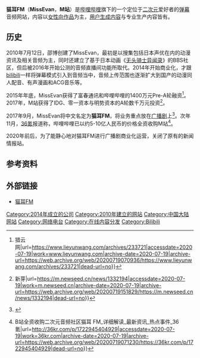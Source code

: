 {{Infobox website
| name = 猫耳FM
| native_name = MissEvan
| native_name_lang = en
|parent=[[bilibili|bilibili]]| url = {{URL|https://www.missevan.com/}}（电脑版）<br />{{URL|https://m.missevan.com/}}（手机版）
| logo = MissEvanLogo.png
| alexa = '''{{flag|世界}}：'''9082<small>（2020年7月19日）</small><br />'''{{CHNML}}：'''782<small>（2020年7月19日）</small><ref>{{Cite web|url=http://www.alexa.com/siteinfo/missevan.com|title=missevan.com Competitive Analysis, Marketing Mix and Traffic|publisher=Alexa|deadurl=no|access-date=2020-07-19|archive-date=2020-07-19|archive-url=https://web.archive.org/web/20200719225912/https://www.alexa.com/siteinfo/missevan.com}}</ref>
| current_status = 线上，被收购
| language = [[简体中文|简体中文]] 
| commercial = 是
| type = 音乐[[流媒体|流媒体]]、[[社交网络服务|社交网络服务]]
| reg = 开放注册
| owner =北京喵斯拉网络科技有限公司（[[bilibili|bilibili]]子公司）
| location = {{PRC}}[[北京市|北京市]][[朝阳区|朝阳区]]
| author = 邵博（魔王SK）
| launch_date = {{Start date and age|2010|7|12}}
}}
'''猫耳FM'''（'''MissEvan'''，'''M站'''）是[[哔哩哔哩|哔哩哔哩]]旗下的一个定位于[[次元_(次文化用語)|二次元]]爱好者的[[视频弹幕|弹幕]]音频网站，内容以[[女性向作品|女性向作品]]为主，[[用户生成内容|用户生成内容]]与专业生产内容皆有。

== 历史 ==
2010年7月12日，邵博创建了MissEvan，最初是以搜集包括日本声优在内的动漫资讯及相关音频为主，同时还建立了基于日本动画《[[无头骑士异闻录|无头骑士异闻录]]》的BBS社区，但后被2016年开始公测的音频直播间功能所取代。2014年开始商业化，才跟[[bilibili|bilibili]]一样将弹幕模式引入到音频当中，音频上传范围也逐渐扩大到国产的动漫同人配音、有声漫画和ACG音乐等。

2015年年底，MissEvan获得了富春通讯和哔哩哔哩的1400万元Pre-A轮融资<ref>{{Cite web|title=二次元程序员创办MissEvan，获投千万元，他只想传递来自二次元的声音 {{!}} 猎云网|url=https://www.lieyunwang.com/archives/233721|accessdate=2020-07-19|work=www.lieyunwang.com|archive-date=2020-07-19|archive-url=https://web.archive.org/web/20200719070936/https://www.lieyunwang.com/archives/233721|dead-url=no}}</ref>。2017年，M站获得了IDG、零一资本与明势资本的A轮数千万元投资<ref>{{Cite web|title=“M站”获数千万元A轮融资，由IDG、零一资本、明势资本投资_资讯{{!}}新芽|url=https://m.newseed.cn/news/1332194|accessdate=2020-07-19|work=m.newseed.cn|archive-date=2020-07-19|archive-url=https://web.archive.org/web/20200719151829/https://m.newseed.cn/news/1332194|dead-url=no}}</ref>。

2017年9月，MissEvan将中文名定为'''猫耳FM'''，将业务重点放在[[广播剧|广播剧]]上<ref>{{Cite web|title=@猫耳FM 通知|url=https://weibo.com/2267417204/FkGTtlVQi|accessdate=2020-07-19|work=weibo.com|archive-date=2020-07-19|archive-url=https://web.archive.org/web/20200719105211/https://weibo.com/2267417204/FkGTtlVQi|dead-url=no}}</ref>。次年11月，[[36氪|36氪]]报道称，哔哩哔哩已以约5-10亿人民币的价格全资收购M站<ref>{{Cite web|title=36氪独家 {{!}} B站全资收购二次元音频社区猫耳 FM_详细解读_最新资讯_热点事件_36氪|url=http://36kr.com/p/1722945404929|accessdate=2020-07-19|work=36kr.com|archive-date=2020-07-19|archive-url=https://web.archive.org/web/20200719071230/https://36kr.com/p/1722945404929|dead-url=no}}</ref>。

2020年前后，为了能静心地对猫耳FM进行广播剧商业化运营，关闭了原有的新闻情报站。

== 参考资料 ==
{{Reflist}}

== 外部链接 ==
* {{zh-cn}}[https://www.missevan.com/ 猫耳FM] {{Wayback|url=https://www.missevan.com/ |date=20210401085404 }}

{{哔哩哔哩弹幕网}}
[[Category:2014年成立的公司|Category:2014年成立的公司]]
[[Category:2010年建立的网站|Category:2010年建立的网站]]
[[Category:中国大陆网站|Category:中国大陆网站]]
[[Category:网络电台|Category:网络电台]]
[[Category:在线内容分发|Category:在线内容分发]]
[[Category:Bilibili|Category:Bilibili]]